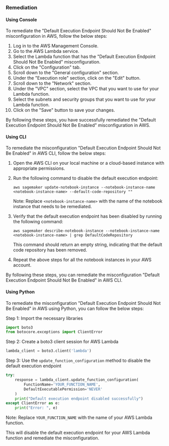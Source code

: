 ### Remediation

#### Using Console

To remediate the "Default Execution Endpoint Should Not Be Enabled" misconfiguration in AWS, follow the below steps:

1. Log in to the AWS Management Console.
2. Go to the AWS Lambda service.
3. Select the Lambda function that has the "Default Execution Endpoint Should Not Be Enabled" misconfiguration.
4. Click on the "Configuration" tab.
5. Scroll down to the "General configuration" section.
6. Under the "Execution role" section, click on the "Edit" button.
7. Scroll down to the "Network" section.
8. Under the "VPC" section, select the VPC that you want to use for your Lambda function.
9. Select the subnets and security groups that you want to use for your Lambda function.
10. Click on the "Save" button to save your changes.

By following these steps, you have successfully remediated the "Default Execution Endpoint Should Not Be Enabled" misconfiguration in AWS.

#### Using CLI

To remediate the misconfiguration "Default Execution Endpoint Should Not Be Enabled" in AWS CLI, follow the below steps:

1. Open the AWS CLI on your local machine or a cloud-based instance with appropriate permissions.

2. Run the following command to disable the default execution endpoint:
   
   ```
   aws sagemaker update-notebook-instance --notebook-instance-name <notebook-instance-name> --default-code-repository ""
   ```
   Note: Replace `<notebook-instance-name>` with the name of the notebook instance that needs to be remediated.

3. Verify that the default execution endpoint has been disabled by running the following command:
   
   ```
   aws sagemaker describe-notebook-instance --notebook-instance-name <notebook-instance-name> | grep DefaultCodeRepository
   ```

   This command should return an empty string, indicating that the default code repository has been removed.

4. Repeat the above steps for all the notebook instances in your AWS account.

By following these steps, you can remediate the misconfiguration "Default Execution Endpoint Should Not Be Enabled" in AWS CLI.

#### Using Python

To remediate the misconfiguration "Default Execution Endpoint Should Not Be Enabled" in AWS using Python, you can follow the below steps:

Step 1: Import the necessary libraries

```python
import boto3
from botocore.exceptions import ClientError
```

Step 2: Create a boto3 client session for AWS Lambda

```python
lambda_client = boto3.client('lambda')
```

Step 3: Use the `update_function_configuration` method to disable the default execution endpoint

```python
try:
    response = lambda_client.update_function_configuration(
        FunctionName='YOUR_FUNCTION_NAME',
        DefaultExecutablePermission='NEVER'
    )
    print("Default execution endpoint disabled successfully")
except ClientError as e:
    print("Error: ", e)
```

Note: Replace `YOUR_FUNCTION_NAME` with the name of your AWS Lambda function.

This will disable the default execution endpoint for your AWS Lambda function and remediate the misconfiguration.

